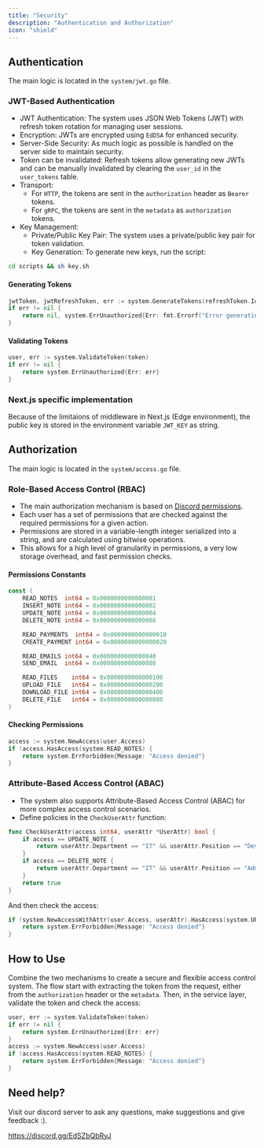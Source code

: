 ```yaml
---
title: "Security"
description: "Authentication and Authorization"
icon: "shield"
---
```


## Authentication

The main logic is located in the `system/jwt.go` file.

### JWT-Based Authentication

- JWT Authentication: The system uses JSON Web Tokens (JWT) with refresh token rotation for managing user sessions.
- Encryption: JWTs are encrypted using `EdDSA` for enhanced security.
- Server-Side Security: As much logic as possible is handled on the server side to maintain security.
- Token can be invalidated: Refresh tokens allow generating new JWTs and can be manually invalidated by clearing the `user_id` in the `user_tokens` table.
- Transport:
  - For `HTTP`, the tokens are sent in the `authorization` header as `Bearer` tokens.
  - For `gRPC`, the tokens are sent in the `metadata` as `authorization` tokens.
- Key Management:
  - Private/Public Key Pair: The system uses a private/public key pair for token validation.
  - Key Generation: To generate new keys, run the script:

```bash
cd scripts && sh key.sh
```

#### Generating Tokens

```go
jwtToken, jwtRefreshToken, err := system.GenerateTokens(refreshToken.Id, user.Id, user.Access, system.GetAccessRoutes(user.Access), user.Avatar, user.Email, subscriptionActive)
if err != nil {
    return nil, system.ErrUnauthorized{Err: fmt.Errorf("Error generating JWT token: %w", err)}
}
```

#### Validating Tokens

```go
user, err := system.ValidateToken(token)
if err != nil {
    return system.ErrUnauthorized{Err: err}
}
```

### Next.js specific implementation

Because of the limitaions of middleware in Next.js (Edge environment), the public key is stored in the environment variable `JWT_KEY` as string.

## Authorization

The main logic is located in the `system/access.go` file.

### Role-Based Access Control (RBAC)

- The main authorization mechanism is based on [Discord permissions](https://discord.com/developers/docs/topics/permissions).
- Each user has a set of permissions that are checked against the required permissions for a given action.
- Permissions are stored in a variable-length integer serialized into a string, and are calculated using bitwise operations.
- This allows for a high level of granularity in permissions, a very low storage overhead, and fast permission checks.

#### Permissions Constants

```go
const (
	READ_NOTES  int64 = 0x0000000000000001
	INSERT_NOTE int64 = 0x0000000000000002
	UPDATE_NOTE int64 = 0x0000000000000004
	DELETE_NOTE int64 = 0x0000000000000008

	READ_PAYMENTS  int64 = 0x0000000000000010
	CREATE_PAYMENT int64 = 0x0000000000000020

	READ_EMAILS int64 = 0x0000000000000040
	SEND_EMAIL  int64 = 0x0000000000000080

	READ_FILES    int64 = 0x0000000000000100
	UPLOAD_FILE   int64 = 0x0000000000000200
	DOWNLOAD_FILE int64 = 0x0000000000000400
	DELETE_FILE   int64 = 0x0000000000000800
)
```

#### Checking Permissions

```go
access := system.NewAccess(user.Access)
if !access.HasAccess(system.READ_NOTES) {
    return system.ErrForbidden{Message: "Access denied"}
}
```

### Attribute-Based Access Control (ABAC)

- The system also supports Attribute-Based Access Control (ABAC) for more complex access control scenarios.
- Define policies in the `CheckUserAttr` function:

```go
func CheckUserAttr(access int64, userAttr *UserAttr) bool {
	if access == UPDATE_NOTE {
		return userAttr.Department == "IT" && userAttr.Position == "Developer"
	}
	if access == DELETE_NOTE {
		return userAttr.Department == "IT" && userAttr.Position == "Admin"
	}
	return true
}
```

And then check the access:

```go
if !system.NewAccessWithAttr(user.Access, userAttr).HasAccess(system.UPDATE_NOTE) {
    return system.ErrForbidden{Message: "Access denied"}
}
```

## How to Use

Combine the two mechanisms to create a secure and flexible access control system.
The flow start with extracting the token from the request, either from the `authorization` header or the `metadata`.
Then, in the service layer, validate the token and check the access:

```go
user, err := system.ValidateToken(token)
if err != nil {
    return system.ErrUnauthorized{Err: err}
}
access := system.NewAccess(user.Access)
if !access.HasAccess(system.READ_NOTES) {
    return system.ErrForbidden{Message: "Access denied"}
}
```

## Need help?

Visit our discord server to ask any questions, make suggestions and give feedback :).

https://discord.gg/EdSZbQbRyJ
